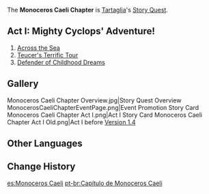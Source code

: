 {{Chapter Infobox
|character       = Tartaglia
|short           = Monoceros Caeli
|act1            = Mighty Cyclops' Adventure!
|ARReq1          = 40
|keyReq1         = 1
|archonQuestReq1 = [[Chapter I]] Act III: [[A New Star Approaches]]
|storyQuestReq1  = [[Fabulae Textile Chapter]] Act I: [[Bookworm Swordsman]]
}}
The '''Monoceros Caeli Chapter''' is [[Tartaglia]]'s [[Story Quest]].

==Act I: Mighty Cyclops' Adventure!==
{{Main|Mighty Cyclops' Adventure!}}
{{Description|After whipping up quite the storm in [[Liyue]] not so long ago, [[Fatui Harbinger]] Childe seems to have been lying low for a while...<br />But a chance encounter with someone from the other side of the ocean is about to reunite the two of you in Liyue once again.<br />A warrior through and through, Childe is always looking out for a chance to throw himself into battle. But this time, you encounter him not as a warrior but as a guardian, one who will do whatever it takes to protect what he treasures most &mdash; even if it means having to use his [[Foul Legacy Transformation]] once again...}}
# [[Across the Sea]]
# [[Teucer's Terrific Tour]]
# [[Defender of Childhood Dreams]]

==Gallery==
<gallery hideaddbutton="true" captionalign="center">
Monoceros Caeli Chapter Overview.jpg|Story Quest Overview
MonocerosCaeliChapterEventPage.png|Event Promotion
Story Card Monoceros Caeli Chapter Act I.png|Act I
Story Card Monoceros Caeli Chapter Act I Old.png|Act I before [[Version 1.4]]
</gallery>

==Other Languages==
{{Other Languages
|en      = Monoceros Caeli Chapter
|zhs     = 鲸天之章
|zhs_rm  = Jīng Tiān zhī Zhāng
|zht     = 鯨天之章
|zht_rm  = Jīng Tiān zhī Zhāng
|zh_tl   = Chapter of Whale Sky
|ja      = 空鯨の章
|ja_rm   = Kuugei no Shou
|ja_tl   = 
|ko      = 경천의 장
|ko_rm   = Gyeoncheon-ui Jang
|ko_tl   = Sky Whale Chapter
|es      = Monoceros Caeli
|fr      = Monoceros Caeli
|ru      = Небесный Кит
|ru_tl   = Heavenly Whale
|th      = บทแห่งวาฬ
|th_rm   = Bot Haeng Wan
|th_tl   = Chapter of the Whale
|vi      = {{tt|Chương|章}} {{sic|Kinh Thiên}}<!-- Kình Thiên -->
|vi_tl   = Whale Sky Chapter
|de      = Monoceros Caeli
|id      = Chapter Monoceros Caeli
|pt      = Monoceros Caeli
}}

==Change History==
{{Change History|1.1}}

[[es:Monoceros Caeli]]
[[pt-br:Capítulo de Monoceros Caeli]]